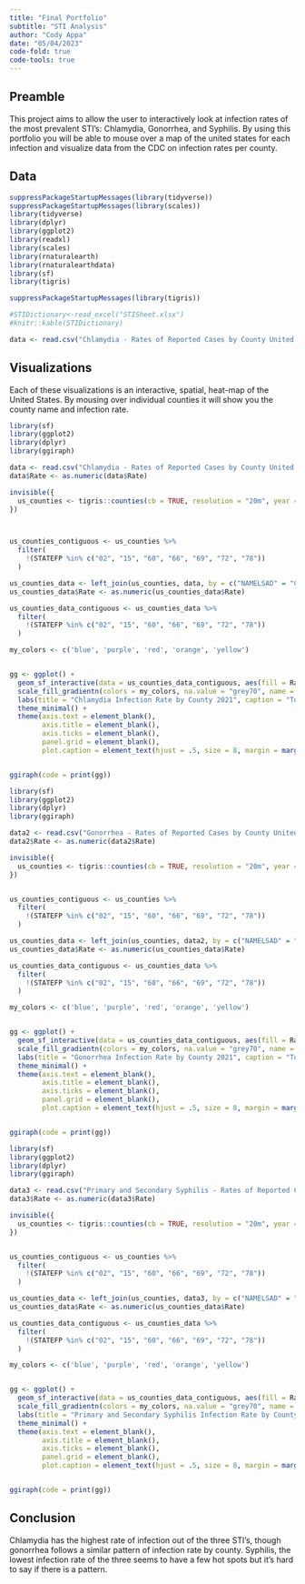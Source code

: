 ```yaml
---
title: "Final Portfolio"
subtitle: "STI Analysis"
author: "Cody Appa"
date: "05/04/2023"
code-fold: true
code-tools: true
---
```


## Preamble

This project aims to allow the user to interactively look at infection rates of the most prevalent STI's: Chlamydia, Gonorrhea, and Syphilis. By using this portfolio you will be able to mouse over a map of the united states for each infection and visualize data from the CDC on infection rates per county.

## Data

```r
suppressPackageStartupMessages(library(tidyverse))
suppressPackageStartupMessages(library(scales))
library(tidyverse)
library(dplyr)
library(ggplot2)
library(readxl)
library(scales)
library(rnaturalearth)
library(rnaturalearthdata)
library(sf)
library(tigris)

suppressPackageStartupMessages(library(tigris))

#STIDictionary<-read_excel("STISheet.xlsx")
#knitr::kable(STIDictionary)
```

```r
data <- read.csv("Chlamydia - Rates of Reported Cases by County United States 2021 .csv")
```

## Visualizations

Each of these visualizations is an interactive, spatial, heat-map of the United States. By mousing over individual counties it will show you the county name and infection rate.

```r
library(sf)
library(ggplot2)
library(dplyr)
library(ggiraph)

data <- read.csv("Chlamydia - Rates of Reported Cases by County United States 2021 .csv", header = TRUE)
data$Rate <- as.numeric(data$Rate)

invisible({
  us_counties <- tigris::counties(cb = TRUE, resolution = "20m", year = 2020, class = "sf", progress = FALSE)
})



us_counties_contiguous <- us_counties %>% 
  filter(
    !(STATEFP %in% c("02", "15", "60", "66", "69", "72", "78"))
  )

us_counties_data <- left_join(us_counties, data, by = c("NAMELSAD" = "County"))
us_counties_data$Rate <- as.numeric(us_counties_data$Rate)

us_counties_data_contiguous <- us_counties_data %>% 
  filter(
    !(STATEFP %in% c("02", "15", "60", "66", "69", "72", "78"))
  )

my_colors <- c('blue', 'purple', 'red', 'orange', 'yellow')


gg <- ggplot() +
  geom_sf_interactive(data = us_counties_data_contiguous, aes(fill = Rate, tooltip = paste(NAMELSAD, "<br>", "Rate:", Rate)), color = "grey", size = 0.1) +
  scale_fill_gradientn(colors = my_colors, na.value = "grey70", name = "Rate") + 
  labs(title = "Chlamydia Infection Rate by County 2021", caption = "Total infection rate by chlamydia by county") +
  theme_minimal() +
  theme(axis.text = element_blank(),
        axis.title = element_blank(),
        axis.ticks = element_blank(),
        panel.grid = element_blank(),
        plot.caption = element_text(hjust = .5, size = 8, margin = margin(t = 10, r = 10)))


ggiraph(code = print(gg))
```

```r
library(sf)
library(ggplot2)
library(dplyr)
library(ggiraph)

data2 <- read.csv("Gonorrhea - Rates of Reported Cases by County United States 2021 .csv", header = TRUE)
data2$Rate <- as.numeric(data2$Rate)

invisible({
  us_counties <- tigris::counties(cb = TRUE, resolution = "20m", year = 2020, class = "sf", progress = FALSE)
})


us_counties_contiguous <- us_counties %>% 
  filter(
    !(STATEFP %in% c("02", "15", "60", "66", "69", "72", "78"))
  )

us_counties_data <- left_join(us_counties, data2, by = c("NAMELSAD" = "County"))
us_counties_data$Rate <- as.numeric(us_counties_data$Rate)

us_counties_data_contiguous <- us_counties_data %>% 
  filter(
    !(STATEFP %in% c("02", "15", "60", "66", "69", "72", "78"))
  )

my_colors <- c('blue', 'purple', 'red', 'orange', 'yellow')


gg <- ggplot() +
  geom_sf_interactive(data = us_counties_data_contiguous, aes(fill = Rate, tooltip = paste(NAMELSAD, "<br>", "Rate:", Rate)), color = "grey", size = 0.1) +
  scale_fill_gradientn(colors = my_colors, na.value = "grey70", name = "Rate") + 
  labs(title = "Gonorrhea Infection Rate by County 2021", caption = "Total infection rate by gonorrhea by county") +
  theme_minimal() +
  theme(axis.text = element_blank(),
        axis.title = element_blank(),
        axis.ticks = element_blank(),
        panel.grid = element_blank(),
        plot.caption = element_text(hjust = .5, size = 8, margin = margin(t = 10, r = 10)))


ggiraph(code = print(gg))


```

```r
library(sf)
library(ggplot2)
library(dplyr)
library(ggiraph)

data3 <- read.csv("Primary and Secondary Syphilis - Rates of Reported Cases by County United States 2021 .csv", header = TRUE)
data3$Rate <- as.numeric(data3$Rate)

invisible({
  us_counties <- tigris::counties(cb = TRUE, resolution = "20m", year = 2020, class = "sf", progress = FALSE)
})


us_counties_contiguous <- us_counties %>% 
  filter(
    !(STATEFP %in% c("02", "15", "60", "66", "69", "72", "78"))
  )

us_counties_data <- left_join(us_counties, data3, by = c("NAMELSAD" = "County"))
us_counties_data$Rate <- as.numeric(us_counties_data$Rate)

us_counties_data_contiguous <- us_counties_data %>% 
  filter(
    !(STATEFP %in% c("02", "15", "60", "66", "69", "72", "78"))
  )

my_colors <- c('blue', 'purple', 'red', 'orange', 'yellow')


gg <- ggplot() +
  geom_sf_interactive(data = us_counties_data_contiguous, aes(fill = Rate, tooltip = paste(NAMELSAD, "<br>", "Rate:", Rate)), color = "grey", size = 0.1) +
  scale_fill_gradientn(colors = my_colors, na.value = "grey70", name = "Rate") + 
  labs(title = "Primary and Secondary Syphilis Infection Rate by County 2021", caption = "Total infection rate by primary and secondary Syphilis by county") +
  theme_minimal() +
  theme(axis.text = element_blank(),
        axis.title = element_blank(),
        axis.ticks = element_blank(),
        panel.grid = element_blank(),
        plot.caption = element_text(hjust = .5, size = 8, margin = margin(t = 10, r = 10)))


ggiraph(code = print(gg))


```

## Conclusion

Chlamydia has the highest rate of infection out of the three STI's, though gonorrhea follows a similar pattern of infection rate by county. Syphilis, the lowest infection rate of the three seems to have a few hot spots but it's hard to say if there is a pattern.
